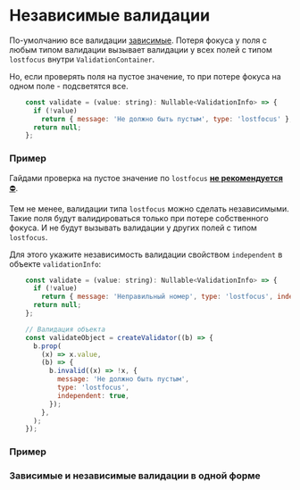 
<Meta of={DocsStories} />

# Независимые валидации

По-умолчанию все валидации [зависимые](#/dependent-validation). Потеря фокуса у поля с любым типом валидации вызывает валидации у всех полей с типом `lostfocus` внутри `ValidationContainer`.

Но, если проверять поля на пустое значение, то при потере фокуса на одном поле - подсветятся все.

```jsx static
    const validate = (value: string): Nullable<ValidationInfo> => {
      if (!value)
        return { message: 'Не должно быть пустым', type: 'lostfocus' };
      return null;
    };
```

### Пример

<Story of={DocsStories.LostfocusDependent} />

Гайдами проверка на пустое значение по `lostfocus` [**не рекомендуется**⛔](https://guides.kontur.ru/principles/validation/#09).

Тем не менее, валидации типа `lostfocus` можно сделать независимыми.
Такие поля будут валидироваться только при потере собственного фокуса. И не будут вызывать валидации у других полей с типом `lostfocus`.

Для этого укажите независимость валидации свойством `independent` в объекте `validationInfo`:

```jsx static
    const validate = (value: string): Nullable<ValidationInfo> => {
      if (!value)
        return { message: 'Неправильный номер', type: 'lostfocus', independent: true };
      return null;
    };

    // Валидация объекта
    const validateObject = createValidator((b) => {
      b.prop(
        (x) => x.value,
        (b) => {
          b.invalid((x) => !x, {
            message: 'Не должно быть пустым',
            type: 'lostfocus',
            independent: true,
          });
        },
      );
    });
```

### Пример

<Story of={DocsStories.LostfocusIndependent} />

### Зависимые и независимые валидации в одной форме

<Story of={DocsStories.Mixture} />
